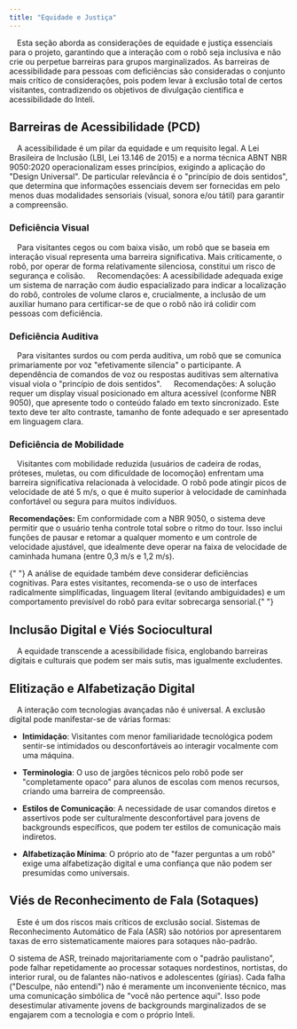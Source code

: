 ```yaml
---
title: "Equidade e Justiça"
---
```


&emsp;Esta seção aborda as considerações de equidade e justiça essenciais para o projeto, garantindo que a interação com o robô seja inclusiva e não crie ou perpetue barreiras para grupos marginalizados. As barreiras de acessibilidade para pessoas com deficiências são consideradas o conjunto mais crítico de considerações, pois podem levar à exclusão total de certos visitantes, contradizendo os objetivos de divulgação científica e acessibilidade do Inteli.

## Barreiras de Acessibilidade (PCD)

&emsp;A acessibilidade é um pilar da equidade e um requisito legal. A Lei Brasileira de Inclusão (LBI, Lei 13.146 de 2015) e a norma técnica ABNT NBR 9050:2020 operacionalizam esses princípios, exigindo a aplicação do "Design Universal". De particular relevância é o "princípio de dois sentidos", que determina que informações essenciais devem ser fornecidas em pelo menos duas modalidades sensoriais (visual, sonora e/ou tátil) para garantir a compreensão.

### Deficiência Visual

&emsp;Para visitantes cegos ou com baixa visão, um robô que se baseia em interação visual representa uma barreira significativa. Mais criticamente, o robô, por operar de forma relativamente silenciosa, constitui um risco de segurança e colisão.   Recomendações: A acessibilidade adequada exige um sistema de narração com áudio espacializado para indicar a localização do robô, controles de volume claros e, crucialmente, a inclusão de um auxiliar humano para certificar-se de que o robô não irá colidir com pessoas com deficiência.

### Deficiência Auditiva

&emsp;Para visitantes surdos ou com perda auditiva, um robô que se comunica primariamente por voz "efetivamente silencia" o participante. A dependência de comandos de voz ou respostas auditivas sem alternativa visual viola o "princípio de dois sentidos".   Recomendações: A solução requer um display visual posicionado em altura acessível (conforme NBR 9050), que apresente todo o conteúdo falado em texto sincronizado. Este texto deve ter alto contraste, tamanho de fonte adequado e ser apresentado em linguagem clara.

### Deficiência de Mobilidade

&emsp;Visitantes com mobilidade reduzida (usuários de cadeira de rodas, próteses, muletas, ou com dificuldade de locomoção) enfrentam uma barreira significativa relacionada à velocidade. O robô pode atingir picos de velocidade de até 5 m/s, o que é muito superior à velocidade de caminhada confortável ou segura para muitos indivíduos.

**Recomendações:** Em conformidade com a NBR 9050, o sistema deve permitir que o usuário tenha controle total sobre o ritmo do tour. Isso inclui funções de pausar e retomar a qualquer momento e um controle de velocidade ajustável, que idealmente deve operar na faixa de velocidade de caminhada humana (entre 0,3 m/s e 1,2 m/s).

<Callout title="Nota Adicional" type="tip">
  {" "}
  A análise de equidade também deve considerar deficiências cognitivas. Para
  estes visitantes, recomenda-se o uso de interfaces radicalmente simplificadas,
  linguagem literal (evitando ambiguidades) e um comportamento previsível do
  robô para evitar sobrecarga sensorial.{" "}
</Callout>

## Inclusão Digital e Viés Sociocultural

&emsp;A equidade transcende a acessibilidade física, englobando barreiras digitais e culturais que podem ser mais sutis, mas igualmente excludentes.

## Elitização e Alfabetização Digital

&emsp;A interação com tecnologias avançadas não é universal. A exclusão digital pode manifestar-se de várias formas:

- **Intimidação**: Visitantes com menor familiaridade tecnológica podem sentir-se intimidados ou desconfortáveis ao interagir vocalmente com uma máquina.

- **Terminologia**: O uso de jargões técnicos pelo robô pode ser "completamente opaco" para alunos de escolas com menos recursos, criando uma barreira de compreensão.

- **Estilos de Comunicação**: A necessidade de usar comandos diretos e assertivos pode ser culturalmente desconfortável para jovens de backgrounds específicos, que podem ter estilos de comunicação mais indiretos.

- **Alfabetização Mínima**: O próprio ato de "fazer perguntas a um robô" exige uma alfabetização digital e uma confiança que não podem ser presumidas como universais.

## Viés de Reconhecimento de Fala (Sotaques)

&emsp;Este é um dos riscos mais críticos de exclusão social. Sistemas de Reconhecimento Automático de Fala (ASR) são notórios por apresentarem taxas de erro sistematicamente maiores para sotaques não-padrão.

<Callout title="Risco Crítico: Exclusão Simbólica" type="danger"> O sistema de ASR, treinado majoritariamente com o "padrão paulistano", pode falhar repetidamente ao processar sotaques nordestinos, nortistas, do interior rural, ou de falantes não-nativos e adolescentes (gírias). Cada falha ("Desculpe, não entendi") não é meramente um inconveniente técnico, mas uma comunicação simbólica de "você não pertence aqui". Isso pode desestimular ativamente jovens de backgrounds marginalizados de se engajarem com a tecnologia e com o próprio Inteli. </Callout>